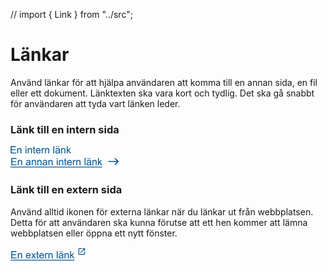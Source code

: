 // import { Link } from "../src";

<Meta title="Komponenter/Länkar/Översikt" />

# Länkar

<p>Använd länkar för att hjälpa användaren att komma till en annan sida, en fil eller ett dokument. Länktexten ska vara kort och tydlig. Det ska gå snabbt för användaren att tyda vart länken leder.</p>

### Länk till en intern sida

<svg width="97" height="13" viewBox="0 0 97 13" fill="none" xmlns="http://www.w3.org/2000/svg">
    <path d="M0.265625 12V0.546875H8.54688V1.89844H1.78125V5.40625H8.11719V6.75H1.78125V10.6484H8.8125V12H0.265625ZM10.7266 12V3.70312H11.9922V4.88281C12.6016 3.97135 13.4818 3.51562 14.6328 3.51562C15.1328 3.51562 15.5911 3.60677 16.0078 3.78906C16.4297 3.96615 16.7448 4.20052 16.9531 4.49219C17.1615 4.78385 17.3073 5.13021 17.3906 5.53125C17.4427 5.79167 17.4688 6.2474 17.4688 6.89844V12H16.0625V6.95312C16.0625 6.38021 16.0078 5.95312 15.8984 5.67188C15.7891 5.38542 15.5938 5.15885 15.3125 4.99219C15.0365 4.82031 14.7109 4.73438 14.3359 4.73438C13.737 4.73438 13.2188 4.92448 12.7812 5.30469C12.349 5.6849 12.1328 6.40625 12.1328 7.46875V12H10.7266ZM24.0938 2.16406V0.546875H25.5V2.16406H24.0938ZM24.0938 12V3.70312H25.5V12H24.0938ZM27.6484 12V3.70312H28.9141V4.88281C29.5234 3.97135 30.4036 3.51562 31.5547 3.51562C32.0547 3.51562 32.513 3.60677 32.9297 3.78906C33.3516 3.96615 33.6667 4.20052 33.875 4.49219C34.0833 4.78385 34.2292 5.13021 34.3125 5.53125C34.3646 5.79167 34.3906 6.2474 34.3906 6.89844V12H32.9844V6.95312C32.9844 6.38021 32.9297 5.95312 32.8203 5.67188C32.7109 5.38542 32.5156 5.15885 32.2344 4.99219C31.9583 4.82031 31.6328 4.73438 31.2578 4.73438C30.6589 4.73438 30.1406 4.92448 29.7031 5.30469C29.2708 5.6849 29.0547 6.40625 29.0547 7.46875V12H27.6484ZM39.625 10.7422L39.8281 11.9844C39.4323 12.0677 39.0781 12.1094 38.7656 12.1094C38.2552 12.1094 37.8594 12.0286 37.5781 11.8672C37.2969 11.7057 37.099 11.4948 36.9844 11.2344C36.8698 10.9688 36.8125 10.4141 36.8125 9.57031V4.79688H35.7812V3.70312H36.8125V1.64844L38.2109 0.804688V3.70312H39.625V4.79688H38.2109V9.64844C38.2109 10.0495 38.2344 10.3073 38.2812 10.4219C38.3333 10.5365 38.4141 10.6276 38.5234 10.6953C38.638 10.763 38.7995 10.7969 39.0078 10.7969C39.1641 10.7969 39.3698 10.7786 39.625 10.7422ZM46.6875 9.32812L48.1406 9.50781C47.9115 10.3568 47.487 11.0156 46.8672 11.4844C46.2474 11.9531 45.4557 12.1875 44.4922 12.1875C43.2786 12.1875 42.3151 11.8151 41.6016 11.0703C40.8932 10.3203 40.5391 9.27083 40.5391 7.92188C40.5391 6.52604 40.8984 5.44271 41.6172 4.67188C42.3359 3.90104 43.2682 3.51562 44.4141 3.51562C45.5234 3.51562 46.4297 3.89323 47.1328 4.64844C47.8359 5.40365 48.1875 6.46615 48.1875 7.83594C48.1875 7.91927 48.1849 8.04427 48.1797 8.21094H41.9922C42.0443 9.1224 42.3021 9.82031 42.7656 10.3047C43.2292 10.7891 43.8073 11.0312 44.5 11.0312C45.0156 11.0312 45.4557 10.8958 45.8203 10.625C46.1849 10.3542 46.474 9.92188 46.6875 9.32812ZM42.0703 7.05469H46.7031C46.6406 6.35677 46.4635 5.83333 46.1719 5.48438C45.724 4.94271 45.1432 4.67188 44.4297 4.67188C43.7839 4.67188 43.2396 4.88802 42.7969 5.32031C42.3594 5.7526 42.1172 6.33073 42.0703 7.05469ZM49.8984 12V3.70312H51.1641V4.96094C51.487 4.3724 51.7839 3.98438 52.0547 3.79688C52.3307 3.60938 52.6328 3.51562 52.9609 3.51562C53.4349 3.51562 53.9167 3.66667 54.4062 3.96875L53.9219 5.27344C53.5781 5.07031 53.2344 4.96875 52.8906 4.96875C52.5833 4.96875 52.3073 5.0625 52.0625 5.25C51.8177 5.43229 51.6432 5.6875 51.5391 6.01562C51.3828 6.51562 51.3047 7.0625 51.3047 7.65625V12H49.8984ZM55.2422 12V3.70312H56.5078V4.88281C57.1172 3.97135 57.9974 3.51562 59.1484 3.51562C59.6484 3.51562 60.1068 3.60677 60.5234 3.78906C60.9453 3.96615 61.2604 4.20052 61.4688 4.49219C61.6771 4.78385 61.8229 5.13021 61.9062 5.53125C61.9583 5.79167 61.9844 6.2474 61.9844 6.89844V12H60.5781V6.95312C60.5781 6.38021 60.5234 5.95312 60.4141 5.67188C60.3047 5.38542 60.1094 5.15885 59.8281 4.99219C59.5521 4.82031 59.2266 4.73438 58.8516 4.73438C58.2526 4.73438 57.7344 4.92448 57.2969 5.30469C56.8646 5.6849 56.6484 6.40625 56.6484 7.46875V12H55.2422ZM68.5703 12V0.546875H69.9766V12H68.5703ZM77.5781 10.9766C77.0573 11.4193 76.5547 11.7318 76.0703 11.9141C75.5911 12.0964 75.0755 12.1875 74.5234 12.1875C73.612 12.1875 72.9115 11.9661 72.4219 11.5234C71.9323 11.0755 71.6875 10.5052 71.6875 9.8125C71.6875 9.40625 71.7786 9.03646 71.9609 8.70312C72.1484 8.36458 72.3906 8.09375 72.6875 7.89062C72.9896 7.6875 73.3281 7.53385 73.7031 7.42969C73.9792 7.35677 74.3958 7.28646 74.9531 7.21875C76.0885 7.08333 76.9245 6.92188 77.4609 6.73438C77.4661 6.54167 77.4688 6.41927 77.4688 6.36719C77.4688 5.79427 77.3359 5.39062 77.0703 5.15625C76.7109 4.83854 76.1771 4.67969 75.4688 4.67969C74.8073 4.67969 74.3177 4.79688 74 5.03125C73.6875 5.26042 73.4557 5.66927 73.3047 6.25781L71.9297 6.07031C72.0547 5.48177 72.2604 5.00781 72.5469 4.64844C72.8333 4.28385 73.2474 4.00521 73.7891 3.8125C74.3307 3.61458 74.9583 3.51562 75.6719 3.51562C76.3802 3.51562 76.9557 3.59896 77.3984 3.76562C77.8411 3.93229 78.1667 4.14323 78.375 4.39844C78.5833 4.64844 78.7292 4.96615 78.8125 5.35156C78.8594 5.59115 78.8828 6.02344 78.8828 6.64844V8.52344C78.8828 9.83073 78.9115 10.6589 78.9688 11.0078C79.0312 11.3516 79.151 11.6823 79.3281 12H77.8594C77.7135 11.7083 77.6198 11.3672 77.5781 10.9766ZM77.4609 7.83594C76.9505 8.04427 76.1849 8.22135 75.1641 8.36719C74.5859 8.45052 74.1771 8.54427 73.9375 8.64844C73.6979 8.7526 73.513 8.90625 73.3828 9.10938C73.2526 9.30729 73.1875 9.52865 73.1875 9.77344C73.1875 10.1484 73.3281 10.4609 73.6094 10.7109C73.8958 10.9609 74.3125 11.0859 74.8594 11.0859C75.401 11.0859 75.8828 10.9688 76.3047 10.7344C76.7266 10.4948 77.0365 10.1693 77.2344 9.75781C77.3854 9.4401 77.4609 8.97135 77.4609 8.35156V7.83594ZM73.3203 2.07812V0.476562H74.7891V2.07812H73.3203ZM76.2344 2.07812V0.476562H77.7031V2.07812H76.2344ZM81.0703 12V3.70312H82.3359V4.88281C82.9453 3.97135 83.8255 3.51562 84.9766 3.51562C85.4766 3.51562 85.9349 3.60677 86.3516 3.78906C86.7734 3.96615 87.0885 4.20052 87.2969 4.49219C87.5052 4.78385 87.651 5.13021 87.7344 5.53125C87.7865 5.79167 87.8125 6.2474 87.8125 6.89844V12H86.4062V6.95312C86.4062 6.38021 86.3516 5.95312 86.2422 5.67188C86.1328 5.38542 85.9375 5.15885 85.6562 4.99219C85.3802 4.82031 85.0547 4.73438 84.6797 4.73438C84.0807 4.73438 83.5625 4.92448 83.125 5.30469C82.6927 5.6849 82.4766 6.40625 82.4766 7.46875V12H81.0703ZM89.9844 12V0.546875H91.3906V7.07812L94.7188 3.70312H96.5391L93.3672 6.78125L96.8594 12H95.125L92.3828 7.75781L91.3906 8.71094V12H89.9844Z" fill="#005595"/>
    <path d="M-1 14.2812H96.9219V15.4531H-1V14.2812Z" fill="#005595"/>
</svg>

<div className="py-6">
    <svg width="175" height="24" viewBox="0 0 175 24" fill="none" xmlns="http://www.w3.org/2000/svg">
        <path d="M1.26562 18V6.54688H9.54688V7.89844H2.78125V11.4062H9.11719V12.75H2.78125V16.6484H9.8125V18H1.26562ZM11.7266 18V9.70312H12.9922V10.8828C13.6016 9.97135 14.4818 9.51562 15.6328 9.51562C16.1328 9.51562 16.5911 9.60677 17.0078 9.78906C17.4297 9.96615 17.7448 10.2005 17.9531 10.4922C18.1615 10.7839 18.3073 11.1302 18.3906 11.5312C18.4427 11.7917 18.4688 12.2474 18.4688 12.8984V18H17.0625V12.9531C17.0625 12.3802 17.0078 11.9531 16.8984 11.6719C16.7891 11.3854 16.5938 11.1589 16.3125 10.9922C16.0365 10.8203 15.7109 10.7344 15.3359 10.7344C14.737 10.7344 14.2188 10.9245 13.7812 11.3047C13.349 11.6849 13.1328 12.4062 13.1328 13.4688V18H11.7266ZM30.5 16.9766C29.9792 17.4193 29.4766 17.7318 28.9922 17.9141C28.513 18.0964 27.9974 18.1875 27.4453 18.1875C26.5339 18.1875 25.8333 17.9661 25.3438 17.5234C24.8542 17.0755 24.6094 16.5052 24.6094 15.8125C24.6094 15.4062 24.7005 15.0365 24.8828 14.7031C25.0703 14.3646 25.3125 14.0938 25.6094 13.8906C25.9115 13.6875 26.25 13.5339 26.625 13.4297C26.901 13.3568 27.3177 13.2865 27.875 13.2188C29.0104 13.0833 29.8464 12.9219 30.3828 12.7344C30.388 12.5417 30.3906 12.4193 30.3906 12.3672C30.3906 11.7943 30.2578 11.3906 29.9922 11.1562C29.6328 10.8385 29.099 10.6797 28.3906 10.6797C27.7292 10.6797 27.2396 10.7969 26.9219 11.0312C26.6094 11.2604 26.3776 11.6693 26.2266 12.2578L24.8516 12.0703C24.9766 11.4818 25.1823 11.0078 25.4688 10.6484C25.7552 10.2839 26.1693 10.0052 26.7109 9.8125C27.2526 9.61458 27.8802 9.51562 28.5938 9.51562C29.3021 9.51562 29.8776 9.59896 30.3203 9.76562C30.763 9.93229 31.0885 10.1432 31.2969 10.3984C31.5052 10.6484 31.651 10.9661 31.7344 11.3516C31.7812 11.5911 31.8047 12.0234 31.8047 12.6484V14.5234C31.8047 15.8307 31.8333 16.6589 31.8906 17.0078C31.9531 17.3516 32.0729 17.6823 32.25 18H30.7812C30.6354 17.7083 30.5417 17.3672 30.5 16.9766ZM30.3828 13.8359C29.8724 14.0443 29.1068 14.2214 28.0859 14.3672C27.5078 14.4505 27.099 14.5443 26.8594 14.6484C26.6198 14.7526 26.4349 14.9062 26.3047 15.1094C26.1745 15.3073 26.1094 15.5286 26.1094 15.7734C26.1094 16.1484 26.25 16.4609 26.5312 16.7109C26.8177 16.9609 27.2344 17.0859 27.7812 17.0859C28.3229 17.0859 28.8047 16.9688 29.2266 16.7344C29.6484 16.4948 29.9583 16.1693 30.1562 15.7578C30.3073 15.4401 30.3828 14.9714 30.3828 14.3516V13.8359ZM33.9922 18V9.70312H35.2578V10.8828C35.8672 9.97135 36.7474 9.51562 37.8984 9.51562C38.3984 9.51562 38.8568 9.60677 39.2734 9.78906C39.6953 9.96615 40.0104 10.2005 40.2188 10.4922C40.4271 10.7839 40.5729 11.1302 40.6562 11.5312C40.7083 11.7917 40.7344 12.2474 40.7344 12.8984V18H39.3281V12.9531C39.3281 12.3802 39.2734 11.9531 39.1641 11.6719C39.0547 11.3854 38.8594 11.1589 38.5781 10.9922C38.3021 10.8203 37.9766 10.7344 37.6016 10.7344C37.0026 10.7344 36.4844 10.9245 36.0469 11.3047C35.6146 11.6849 35.3984 12.4062 35.3984 13.4688V18H33.9922ZM42.8984 18V9.70312H44.1641V10.8828C44.7734 9.97135 45.6536 9.51562 46.8047 9.51562C47.3047 9.51562 47.763 9.60677 48.1797 9.78906C48.6016 9.96615 48.9167 10.2005 49.125 10.4922C49.3333 10.7839 49.4792 11.1302 49.5625 11.5312C49.6146 11.7917 49.6406 12.2474 49.6406 12.8984V18H48.2344V12.9531C48.2344 12.3802 48.1797 11.9531 48.0703 11.6719C47.9609 11.3854 47.7656 11.1589 47.4844 10.9922C47.2083 10.8203 46.8828 10.7344 46.5078 10.7344C45.9089 10.7344 45.3906 10.9245 44.9531 11.3047C44.5208 11.6849 44.3047 12.4062 44.3047 13.4688V18H42.8984ZM57.2188 16.9766C56.6979 17.4193 56.1953 17.7318 55.7109 17.9141C55.2318 18.0964 54.7161 18.1875 54.1641 18.1875C53.2526 18.1875 52.5521 17.9661 52.0625 17.5234C51.5729 17.0755 51.3281 16.5052 51.3281 15.8125C51.3281 15.4062 51.4193 15.0365 51.6016 14.7031C51.7891 14.3646 52.0312 14.0938 52.3281 13.8906C52.6302 13.6875 52.9688 13.5339 53.3438 13.4297C53.6198 13.3568 54.0365 13.2865 54.5938 13.2188C55.7292 13.0833 56.5651 12.9219 57.1016 12.7344C57.1068 12.5417 57.1094 12.4193 57.1094 12.3672C57.1094 11.7943 56.9766 11.3906 56.7109 11.1562C56.3516 10.8385 55.8177 10.6797 55.1094 10.6797C54.4479 10.6797 53.9583 10.7969 53.6406 11.0312C53.3281 11.2604 53.0964 11.6693 52.9453 12.2578L51.5703 12.0703C51.6953 11.4818 51.901 11.0078 52.1875 10.6484C52.474 10.2839 52.888 10.0052 53.4297 9.8125C53.9714 9.61458 54.599 9.51562 55.3125 9.51562C56.0208 9.51562 56.5964 9.59896 57.0391 9.76562C57.4818 9.93229 57.8073 10.1432 58.0156 10.3984C58.224 10.6484 58.3698 10.9661 58.4531 11.3516C58.5 11.5911 58.5234 12.0234 58.5234 12.6484V14.5234C58.5234 15.8307 58.5521 16.6589 58.6094 17.0078C58.6719 17.3516 58.7917 17.6823 58.9688 18H57.5C57.3542 17.7083 57.2604 17.3672 57.2188 16.9766ZM57.1016 13.8359C56.5911 14.0443 55.8255 14.2214 54.8047 14.3672C54.2266 14.4505 53.8177 14.5443 53.5781 14.6484C53.3385 14.7526 53.1536 14.9062 53.0234 15.1094C52.8932 15.3073 52.8281 15.5286 52.8281 15.7734C52.8281 16.1484 52.9688 16.4609 53.25 16.7109C53.5365 16.9609 53.9531 17.0859 54.5 17.0859C55.0417 17.0859 55.5234 16.9688 55.9453 16.7344C56.3672 16.4948 56.6771 16.1693 56.875 15.7578C57.026 15.4401 57.1016 14.9714 57.1016 14.3516V13.8359ZM60.7109 18V9.70312H61.9766V10.8828C62.5859 9.97135 63.4661 9.51562 64.6172 9.51562C65.1172 9.51562 65.5755 9.60677 65.9922 9.78906C66.4141 9.96615 66.7292 10.2005 66.9375 10.4922C67.1458 10.7839 67.2917 11.1302 67.375 11.5312C67.4271 11.7917 67.4531 12.2474 67.4531 12.8984V18H66.0469V12.9531C66.0469 12.3802 65.9922 11.9531 65.8828 11.6719C65.7734 11.3854 65.5781 11.1589 65.2969 10.9922C65.0208 10.8203 64.6953 10.7344 64.3203 10.7344C63.7214 10.7344 63.2031 10.9245 62.7656 11.3047C62.3333 11.6849 62.1172 12.4062 62.1172 13.4688V18H60.7109ZM74.0781 8.16406V6.54688H75.4844V8.16406H74.0781ZM74.0781 18V9.70312H75.4844V18H74.0781ZM77.6328 18V9.70312H78.8984V10.8828C79.5078 9.97135 80.388 9.51562 81.5391 9.51562C82.0391 9.51562 82.4974 9.60677 82.9141 9.78906C83.3359 9.96615 83.651 10.2005 83.8594 10.4922C84.0677 10.7839 84.2135 11.1302 84.2969 11.5312C84.349 11.7917 84.375 12.2474 84.375 12.8984V18H82.9688V12.9531C82.9688 12.3802 82.9141 11.9531 82.8047 11.6719C82.6953 11.3854 82.5 11.1589 82.2188 10.9922C81.9427 10.8203 81.6172 10.7344 81.2422 10.7344C80.6432 10.7344 80.125 10.9245 79.6875 11.3047C79.2552 11.6849 79.0391 12.4062 79.0391 13.4688V18H77.6328ZM89.6094 16.7422L89.8125 17.9844C89.4167 18.0677 89.0625 18.1094 88.75 18.1094C88.2396 18.1094 87.8438 18.0286 87.5625 17.8672C87.2812 17.7057 87.0833 17.4948 86.9688 17.2344C86.8542 16.9688 86.7969 16.4141 86.7969 15.5703V10.7969H85.7656V9.70312H86.7969V7.64844L88.1953 6.80469V9.70312H89.6094V10.7969H88.1953V15.6484C88.1953 16.0495 88.2188 16.3073 88.2656 16.4219C88.3177 16.5365 88.3984 16.6276 88.5078 16.6953C88.6224 16.763 88.7839 16.7969 88.9922 16.7969C89.1484 16.7969 89.3542 16.7786 89.6094 16.7422ZM96.6719 15.3281L98.125 15.5078C97.8958 16.3568 97.4714 17.0156 96.8516 17.4844C96.2318 17.9531 95.4401 18.1875 94.4766 18.1875C93.263 18.1875 92.2995 17.8151 91.5859 17.0703C90.8776 16.3203 90.5234 15.2708 90.5234 13.9219C90.5234 12.526 90.8828 11.4427 91.6016 10.6719C92.3203 9.90104 93.2526 9.51562 94.3984 9.51562C95.5078 9.51562 96.4141 9.89323 97.1172 10.6484C97.8203 11.4036 98.1719 12.4661 98.1719 13.8359C98.1719 13.9193 98.1693 14.0443 98.1641 14.2109H91.9766C92.0286 15.1224 92.2865 15.8203 92.75 16.3047C93.2135 16.7891 93.7917 17.0312 94.4844 17.0312C95 17.0312 95.4401 16.8958 95.8047 16.625C96.1693 16.3542 96.4583 15.9219 96.6719 15.3281ZM92.0547 13.0547H96.6875C96.625 12.3568 96.4479 11.8333 96.1562 11.4844C95.7083 10.9427 95.1276 10.6719 94.4141 10.6719C93.7682 10.6719 93.224 10.888 92.7812 11.3203C92.3438 11.7526 92.1016 12.3307 92.0547 13.0547ZM99.8828 18V9.70312H101.148V10.9609C101.471 10.3724 101.768 9.98438 102.039 9.79688C102.315 9.60938 102.617 9.51562 102.945 9.51562C103.419 9.51562 103.901 9.66667 104.391 9.96875L103.906 11.2734C103.562 11.0703 103.219 10.9688 102.875 10.9688C102.568 10.9688 102.292 11.0625 102.047 11.25C101.802 11.4323 101.628 11.6875 101.523 12.0156C101.367 12.5156 101.289 13.0625 101.289 13.6562V18H99.8828ZM105.227 18V9.70312H106.492V10.8828C107.102 9.97135 107.982 9.51562 109.133 9.51562C109.633 9.51562 110.091 9.60677 110.508 9.78906C110.93 9.96615 111.245 10.2005 111.453 10.4922C111.661 10.7839 111.807 11.1302 111.891 11.5312C111.943 11.7917 111.969 12.2474 111.969 12.8984V18H110.562V12.9531C110.562 12.3802 110.508 11.9531 110.398 11.6719C110.289 11.3854 110.094 11.1589 109.812 10.9922C109.536 10.8203 109.211 10.7344 108.836 10.7344C108.237 10.7344 107.719 10.9245 107.281 11.3047C106.849 11.6849 106.633 12.4062 106.633 13.4688V18H105.227ZM118.555 18V6.54688H119.961V18H118.555ZM127.562 16.9766C127.042 17.4193 126.539 17.7318 126.055 17.9141C125.576 18.0964 125.06 18.1875 124.508 18.1875C123.596 18.1875 122.896 17.9661 122.406 17.5234C121.917 17.0755 121.672 16.5052 121.672 15.8125C121.672 15.4062 121.763 15.0365 121.945 14.7031C122.133 14.3646 122.375 14.0938 122.672 13.8906C122.974 13.6875 123.312 13.5339 123.688 13.4297C123.964 13.3568 124.38 13.2865 124.938 13.2188C126.073 13.0833 126.909 12.9219 127.445 12.7344C127.451 12.5417 127.453 12.4193 127.453 12.3672C127.453 11.7943 127.32 11.3906 127.055 11.1562C126.695 10.8385 126.161 10.6797 125.453 10.6797C124.792 10.6797 124.302 10.7969 123.984 11.0312C123.672 11.2604 123.44 11.6693 123.289 12.2578L121.914 12.0703C122.039 11.4818 122.245 11.0078 122.531 10.6484C122.818 10.2839 123.232 10.0052 123.773 9.8125C124.315 9.61458 124.943 9.51562 125.656 9.51562C126.365 9.51562 126.94 9.59896 127.383 9.76562C127.826 9.93229 128.151 10.1432 128.359 10.3984C128.568 10.6484 128.714 10.9661 128.797 11.3516C128.844 11.5911 128.867 12.0234 128.867 12.6484V14.5234C128.867 15.8307 128.896 16.6589 128.953 17.0078C129.016 17.3516 129.135 17.6823 129.312 18H127.844C127.698 17.7083 127.604 17.3672 127.562 16.9766ZM127.445 13.8359C126.935 14.0443 126.169 14.2214 125.148 14.3672C124.57 14.4505 124.161 14.5443 123.922 14.6484C123.682 14.7526 123.497 14.9062 123.367 15.1094C123.237 15.3073 123.172 15.5286 123.172 15.7734C123.172 16.1484 123.312 16.4609 123.594 16.7109C123.88 16.9609 124.297 17.0859 124.844 17.0859C125.385 17.0859 125.867 16.9688 126.289 16.7344C126.711 16.4948 127.021 16.1693 127.219 15.7578C127.37 15.4401 127.445 14.9714 127.445 14.3516V13.8359ZM123.305 8.07812V6.47656H124.773V8.07812H123.305ZM126.219 8.07812V6.47656H127.688V8.07812H126.219ZM131.055 18V9.70312H132.32V10.8828C132.93 9.97135 133.81 9.51562 134.961 9.51562C135.461 9.51562 135.919 9.60677 136.336 9.78906C136.758 9.96615 137.073 10.2005 137.281 10.4922C137.49 10.7839 137.635 11.1302 137.719 11.5312C137.771 11.7917 137.797 12.2474 137.797 12.8984V18H136.391V12.9531C136.391 12.3802 136.336 11.9531 136.227 11.6719C136.117 11.3854 135.922 11.1589 135.641 10.9922C135.365 10.8203 135.039 10.7344 134.664 10.7344C134.065 10.7344 133.547 10.9245 133.109 11.3047C132.677 11.6849 132.461 12.4062 132.461 13.4688V18H131.055ZM139.969 18V6.54688H141.375V13.0781L144.703 9.70312H146.523L143.352 12.7812L146.844 18H145.109L142.367 13.7578L141.375 14.7109V18H139.969Z" fill="#005595"/>
        <path d="M0 20.2812H146.906V21.4531H0V20.2812Z" fill="#005595"/>
        <path d="M167.5 6.16602L166.325 7.34102L170.142 11.166H156.667V12.8327H170.142L166.317 16.6577L167.5 17.8327L173.333 11.9993L167.5 6.16602Z" fill="#005595"/>
    </svg>
</div>

### Länk till en extern sida

<p>Använd alltid ikonen för externa länkar när du länkar ut från webbplatsen. Detta för att användaren ska kunna förutse att ett hen kommer att lämna webbplatsen eller öppna ett nytt fönster.</p>

<svg width="121" height="24" viewBox="0 0 121 24" fill="none" xmlns="http://www.w3.org/2000/svg">
<path d="M1.26562 18V6.54688H9.54688V7.89844H2.78125V11.4062H9.11719V12.75H2.78125V16.6484H9.8125V18H1.26562ZM11.7266 18V9.70312H12.9922V10.8828C13.6016 9.97135 14.4818 9.51562 15.6328 9.51562C16.1328 9.51562 16.5911 9.60677 17.0078 9.78906C17.4297 9.96615 17.7448 10.2005 17.9531 10.4922C18.1615 10.7839 18.3073 11.1302 18.3906 11.5312C18.4427 11.7917 18.4688 12.2474 18.4688 12.8984V18H17.0625V12.9531C17.0625 12.3802 17.0078 11.9531 16.8984 11.6719C16.7891 11.3854 16.5938 11.1589 16.3125 10.9922C16.0365 10.8203 15.7109 10.7344 15.3359 10.7344C14.737 10.7344 14.2188 10.9245 13.7812 11.3047C13.349 11.6849 13.1328 12.4062 13.1328 13.4688V18H11.7266ZM30.7656 15.3281L32.2188 15.5078C31.9896 16.3568 31.5651 17.0156 30.9453 17.4844C30.3255 17.9531 29.5339 18.1875 28.5703 18.1875C27.3568 18.1875 26.3932 17.8151 25.6797 17.0703C24.9714 16.3203 24.6172 15.2708 24.6172 13.9219C24.6172 12.526 24.9766 11.4427 25.6953 10.6719C26.4141 9.90104 27.3464 9.51562 28.4922 9.51562C29.6016 9.51562 30.5078 9.89323 31.2109 10.6484C31.9141 11.4036 32.2656 12.4661 32.2656 13.8359C32.2656 13.9193 32.263 14.0443 32.2578 14.2109H26.0703C26.1224 15.1224 26.3802 15.8203 26.8438 16.3047C27.3073 16.7891 27.8854 17.0312 28.5781 17.0312C29.0938 17.0312 29.5339 16.8958 29.8984 16.625C30.263 16.3542 30.5521 15.9219 30.7656 15.3281ZM26.1484 13.0547H30.7812C30.7188 12.3568 30.5417 11.8333 30.25 11.4844C29.8021 10.9427 29.2214 10.6719 28.5078 10.6719C27.862 10.6719 27.3177 10.888 26.875 11.3203C26.4375 11.7526 26.1953 12.3307 26.1484 13.0547ZM33.0547 18L36.0859 13.6875L33.2812 9.70312H35.0391L36.3125 11.6484C36.5521 12.0182 36.7448 12.3281 36.8906 12.5781C37.1198 12.2344 37.3307 11.9297 37.5234 11.6641L38.9219 9.70312H40.6016L37.7344 13.6094L40.8203 18H39.0938L37.3906 15.4219L36.9375 14.7266L34.7578 18H33.0547ZM45.0625 16.7422L45.2656 17.9844C44.8698 18.0677 44.5156 18.1094 44.2031 18.1094C43.6927 18.1094 43.2969 18.0286 43.0156 17.8672C42.7344 17.7057 42.5365 17.4948 42.4219 17.2344C42.3073 16.9688 42.25 16.4141 42.25 15.5703V10.7969H41.2188V9.70312H42.25V7.64844L43.6484 6.80469V9.70312H45.0625V10.7969H43.6484V15.6484C43.6484 16.0495 43.6719 16.3073 43.7188 16.4219C43.7708 16.5365 43.8516 16.6276 43.9609 16.6953C44.0755 16.763 44.237 16.7969 44.4453 16.7969C44.6016 16.7969 44.8073 16.7786 45.0625 16.7422ZM52.125 15.3281L53.5781 15.5078C53.349 16.3568 52.9245 17.0156 52.3047 17.4844C51.6849 17.9531 50.8932 18.1875 49.9297 18.1875C48.7161 18.1875 47.7526 17.8151 47.0391 17.0703C46.3307 16.3203 45.9766 15.2708 45.9766 13.9219C45.9766 12.526 46.3359 11.4427 47.0547 10.6719C47.7734 9.90104 48.7057 9.51562 49.8516 9.51562C50.9609 9.51562 51.8672 9.89323 52.5703 10.6484C53.2734 11.4036 53.625 12.4661 53.625 13.8359C53.625 13.9193 53.6224 14.0443 53.6172 14.2109H47.4297C47.4818 15.1224 47.7396 15.8203 48.2031 16.3047C48.6667 16.7891 49.2448 17.0312 49.9375 17.0312C50.4531 17.0312 50.8932 16.8958 51.2578 16.625C51.6224 16.3542 51.9115 15.9219 52.125 15.3281ZM47.5078 13.0547H52.1406C52.0781 12.3568 51.901 11.8333 51.6094 11.4844C51.1615 10.9427 50.5807 10.6719 49.8672 10.6719C49.2214 10.6719 48.6771 10.888 48.2344 11.3203C47.7969 11.7526 47.5547 12.3307 47.5078 13.0547ZM55.3359 18V9.70312H56.6016V10.9609C56.9245 10.3724 57.2214 9.98438 57.4922 9.79688C57.7682 9.60938 58.0703 9.51562 58.3984 9.51562C58.8724 9.51562 59.3542 9.66667 59.8438 9.96875L59.3594 11.2734C59.0156 11.0703 58.6719 10.9688 58.3281 10.9688C58.0208 10.9688 57.7448 11.0625 57.5 11.25C57.2552 11.4323 57.0807 11.6875 56.9766 12.0156C56.8203 12.5156 56.7422 13.0625 56.7422 13.6562V18H55.3359ZM60.6797 18V9.70312H61.9453V10.8828C62.5547 9.97135 63.4349 9.51562 64.5859 9.51562C65.0859 9.51562 65.5443 9.60677 65.9609 9.78906C66.3828 9.96615 66.6979 10.2005 66.9062 10.4922C67.1146 10.7839 67.2604 11.1302 67.3438 11.5312C67.3958 11.7917 67.4219 12.2474 67.4219 12.8984V18H66.0156V12.9531C66.0156 12.3802 65.9609 11.9531 65.8516 11.6719C65.7422 11.3854 65.5469 11.1589 65.2656 10.9922C64.9896 10.8203 64.6641 10.7344 64.2891 10.7344C63.6901 10.7344 63.1719 10.9245 62.7344 11.3047C62.3021 11.6849 62.0859 12.4062 62.0859 13.4688V18H60.6797ZM74.0078 18V6.54688H75.4141V18H74.0078ZM83.0156 16.9766C82.4948 17.4193 81.9922 17.7318 81.5078 17.9141C81.0286 18.0964 80.513 18.1875 79.9609 18.1875C79.0495 18.1875 78.349 17.9661 77.8594 17.5234C77.3698 17.0755 77.125 16.5052 77.125 15.8125C77.125 15.4062 77.2161 15.0365 77.3984 14.7031C77.5859 14.3646 77.8281 14.0938 78.125 13.8906C78.4271 13.6875 78.7656 13.5339 79.1406 13.4297C79.4167 13.3568 79.8333 13.2865 80.3906 13.2188C81.526 13.0833 82.362 12.9219 82.8984 12.7344C82.9036 12.5417 82.9062 12.4193 82.9062 12.3672C82.9062 11.7943 82.7734 11.3906 82.5078 11.1562C82.1484 10.8385 81.6146 10.6797 80.9062 10.6797C80.2448 10.6797 79.7552 10.7969 79.4375 11.0312C79.125 11.2604 78.8932 11.6693 78.7422 12.2578L77.3672 12.0703C77.4922 11.4818 77.6979 11.0078 77.9844 10.6484C78.2708 10.2839 78.6849 10.0052 79.2266 9.8125C79.7682 9.61458 80.3958 9.51562 81.1094 9.51562C81.8177 9.51562 82.3932 9.59896 82.8359 9.76562C83.2786 9.93229 83.6042 10.1432 83.8125 10.3984C84.0208 10.6484 84.1667 10.9661 84.25 11.3516C84.2969 11.5911 84.3203 12.0234 84.3203 12.6484V14.5234C84.3203 15.8307 84.349 16.6589 84.4062 17.0078C84.4688 17.3516 84.5885 17.6823 84.7656 18H83.2969C83.151 17.7083 83.0573 17.3672 83.0156 16.9766ZM82.8984 13.8359C82.388 14.0443 81.6224 14.2214 80.6016 14.3672C80.0234 14.4505 79.6146 14.5443 79.375 14.6484C79.1354 14.7526 78.9505 14.9062 78.8203 15.1094C78.6901 15.3073 78.625 15.5286 78.625 15.7734C78.625 16.1484 78.7656 16.4609 79.0469 16.7109C79.3333 16.9609 79.75 17.0859 80.2969 17.0859C80.8385 17.0859 81.3203 16.9688 81.7422 16.7344C82.1641 16.4948 82.474 16.1693 82.6719 15.7578C82.8229 15.4401 82.8984 14.9714 82.8984 14.3516V13.8359ZM78.7578 8.07812V6.47656H80.2266V8.07812H78.7578ZM81.6719 8.07812V6.47656H83.1406V8.07812H81.6719ZM86.5078 18V9.70312H87.7734V10.8828C88.3828 9.97135 89.263 9.51562 90.4141 9.51562C90.9141 9.51562 91.3724 9.60677 91.7891 9.78906C92.2109 9.96615 92.526 10.2005 92.7344 10.4922C92.9427 10.7839 93.0885 11.1302 93.1719 11.5312C93.224 11.7917 93.25 12.2474 93.25 12.8984V18H91.8438V12.9531C91.8438 12.3802 91.7891 11.9531 91.6797 11.6719C91.5703 11.3854 91.375 11.1589 91.0938 10.9922C90.8177 10.8203 90.4922 10.7344 90.1172 10.7344C89.5182 10.7344 89 10.9245 88.5625 11.3047C88.1302 11.6849 87.9141 12.4062 87.9141 13.4688V18H86.5078ZM95.4219 18V6.54688H96.8281V13.0781L100.156 9.70312H101.977L98.8047 12.7812L102.297 18H100.562L97.8203 13.7578L96.8281 14.7109V18H95.4219Z" fill="#005595"/>
<path d="M0 20.2812H102.359V21.4531H0V20.2812Z" fill="#005595"/>
<path d="M118.083 11.0833H109.917V2.91667H114V1.75H109.917C109.269 1.75 108.75 2.275 108.75 2.91667V11.0833C108.75 11.725 109.269 12.25 109.917 12.25H118.083C118.725 12.25 119.25 11.725 119.25 11.0833V7H118.083V11.0833ZM115.167 1.75V2.91667H117.261L111.527 8.65083L112.349 9.47333L118.083 3.73917V5.83333H119.25V1.75H115.167Z" fill="#005595"/>
</svg>

